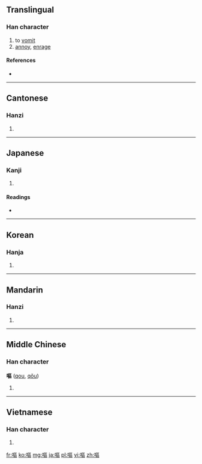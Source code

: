 {{also|呕}}
==Translingual==

===Han character===
{{Han char|rn=30|rad=口|as=11|sn=14|four=6101<sub>6</sub>|canj=口尸口口 (RSRR)}}

# to [[vomit]]
# [[annoy]], [[enrage]]

====References====
* {{Han ref|kx=0206.040|dkj=04200|dj=0429.020|hdz=10674.120|uh=5614|ud=22036|bh=B9C3|bd=47555}}

----

==Cantonese==

===Hanzi===
{{yue-hanzi|jyut=|y=au2|sim=呕}}

# {{defn|lang=yue|sort=口11}}

----

==Japanese==

===Kanji===
{{ja-kanji|grade=|rs=口11}}

# {{defn|lang=ja|sort=口11}}

====Readings====
* {{ja-readings|on=[[おう]] (ō)|kun=[[うたう]] (utau), [[はく]] (haku)}}

----

==Korean==

===Hanja===
{{ko-hanja|hangeul=[[구]], [[후]]|rv=gu, hu|mr=ku, hu}}

# {{defn|lang=ko|sort=口11}}

----

==Mandarin==

===Hanzi===
{{cmn-hanzi|sim=呕|pin=[[ōu]] ([[ou1]])|wg=ou<sup>1</sup>}}

# {{defn|lang=cmn|sort=口11}}

----

==Middle Chinese==

===Han character===
'''嘔''' ([[qou]], [[qǒu]])

# {{defn|lang=zhx-mid|sort=口11}}

----

==Vietnamese==

===Han character===
{{vi-hantu|[[ẩu]], [[xua]]|rs=口11}}

# {{defn|lang=vi|sort=口11}}

[[fr:嘔]]
[[ko:嘔]]
[[mg:嘔]]
[[ja:嘔]]
[[pl:嘔]]
[[vi:嘔]]
[[zh:嘔]]